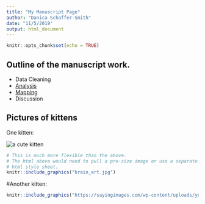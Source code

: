 ```yaml
---
title: "My Manuscript Page"
author: "Danica Schaffer-Smith"
date: "11/5/2019"
output: html_document
---
```


```r
knitr::opts_chunk$set(echo = TRUE)
```

## Outline of the manuscript work.

- Data Cleaning
- [Analysis](exercise_markdown.html)
- [Mapping](data_visualization.html)
- Discussion

<!-- This code is commented out -->

## Pictures of kittens

One kitten:

<img src = "https://imgflip.com/s/meme/Cute-Cat.jpg" class = "displayleft" alt = "a cute kitten"/>


```r
# This is much more flexible than the above. 
# The html above would need to pull a pre-size image or use a separate
# html style sheet. 
knitr::include_graphics("brain_art.jpg")
```

#Another kitten:
```r
knitr::include_graphics("https://sayingimages.com/wp-content/uploads/you-have-kitten-memes.jpg")
```




